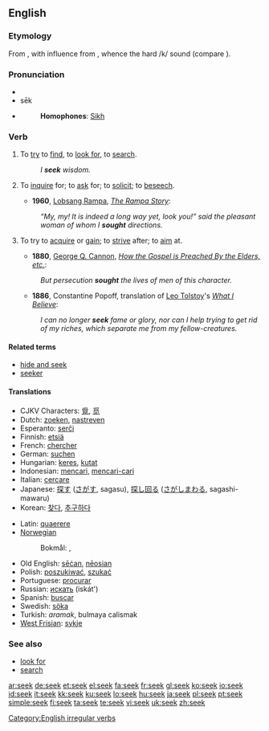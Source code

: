 {{also|sek}}
==English==

===Etymology===
From {{etyl|ang}} {{term|secan|sēċan|lang=ang}}, with influence from {{etyl|non}} {{term|sœkja|lang=non}}, whence the hard /k/ sound (compare {{term|beseech|lang=en}}).

===Pronunciation===
* {{IPA|/si:k/}}
* sēk
* {{audio|en-us-seek.ogg|Audio (US)}}
*: '''Homophones''': [[Sikh]]
*: {{rhymes|iːk}}

===Verb===
{{en-verb|seeks|seeking|sought}}

# {{transitive}} To [[try]] to [[find]], to [[look for]], to [[search]].
#: ''I '''seek''' wisdom.''
# {{transitive}} To [[inquire]] for; to [[ask]] for; to [[solicit]]; to [[beseech]].
#* '''1960''', [[w:Lobsang Rampa|Lobsang Rampa]], ''[[s:The Rampa Story/Chapter Nine|The Rampa Story]]'':
#: ''“My, my! It is indeed a long way yet, look you!” said the pleasant woman of whom I '''sought''' directions.''
# {{transitive}} To try to [[acquire]] or [[gain]]; to [[strive]] after; to [[aim]] at.
#* '''1880''', [[w:George Q. Cannon|George Q. Cannon]], ''[[s:Journal of Discourses/Volume 23/How the Gospel is Preached By the Elders, etc.|How the Gospel is Preached By the Elders, etc.]]'':
#: ''But persecution '''sought''' the lives of men of this character.''
#* '''1886''', Constantine Popoff, translation of [[w:Leo Tolstoy|Leo Tolstoy]]'s ''[[s:What I Believe (Tolstoy)/Chapter 12|What I Believe]]'':
#: ''I can no longer '''seek''' fame or glory, nor can I help trying to get rid of my riches, which separate me from my fellow-creatures.''

====Related terms====
* [[hide and seek]]
* [[seeker]]

====Translations====
{{trans-top|to try to find}}
* CJKV Characters: [[覓]], [[觅]]
* Dutch: [[zoeken]], [[nastreven]]
* Esperanto: [[serĉi]]
* Finnish: [[etsiä]]
* French: [[chercher]]
* German: [[suchen]]
* Hungarian: [[keres]], [[kutat]]
* Indonesian: [[cari|mencari]], [[cari|mencari-cari]]
* Italian: [[cercare]]
* Japanese: [[探す]] ([[さがす]], sagasu), [[探し回る]] ([[さがしまわる]], sagashi-mawaru)
* Korean: [[찾다]], [[추구하다]]
{{trans-mid}}
* Latin: [[quaerere]]
* [[Norwegian]]
*: Bokmål: {{t|no|søke}}, {{t|no|lete}}
* Old English: [[secan|sēċan]], [[neosian|nēosian]]
* Polish: [[poszukiwać]], [[szukać]]
* Portuguese: [[procurar]]
* Russian: [[искать]] (iskát')
* Spanish: [[buscar]]
* Swedish: [[söka]]
* Turkish: ''aramak'', bulmaya calismak
* [[West Frisian]]: [[sykje]]
{{trans-bottom}}

===See also===
* [[look for]]
* [[search]]

[[Category:English irregular verbs]]

[[ar:seek]]
[[de:seek]]
[[et:seek]]
[[el:seek]]
[[fa:seek]]
[[fr:seek]]
[[gl:seek]]
[[ko:seek]]
[[io:seek]]
[[id:seek]]
[[it:seek]]
[[kk:seek]]
[[ku:seek]]
[[lo:seek]]
[[hu:seek]]
[[ja:seek]]
[[pl:seek]]
[[pt:seek]]
[[simple:seek]]
[[fi:seek]]
[[ta:seek]]
[[te:seek]]
[[vi:seek]]
[[uk:seek]]
[[zh:seek]]